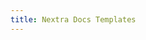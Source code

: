 ```yaml
---
title: Nextra Docs Templates
---
```


<div className="home-content">
  <Hero
    name="Nextra Docs Templates"
    tagline="基于 Nextra 的文档站点模板"
    text="Get ready for a development environment that can finally catch up with you."
  />
  <Actions>
    <Action text="Get Started" link="/guide" type="brand" />
    <Action text="Github" link="https://github.com" />
  </Actions>
</div>

